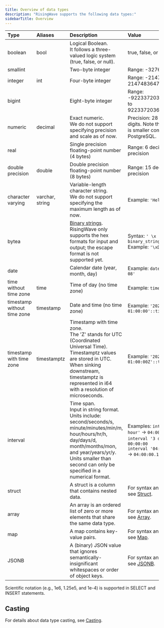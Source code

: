 ```yaml
---
title: Overview of data types
description: "RisingWave supports the following data types:"
sidebarTitle: Overview
---
```



| Type | Aliases | Description | Value |
| :-- | :-- | :-- | :-- |
| boolean | bool | Logical Boolean.  <br/>It follows a three-valued logic system (true, false, or null). | true, false, or null |
| smallint |     | Two-byte integer | Range: -32768 to 32767 |
| integer | int | Four-byte integer | Range: -2147483648 to 2147483647 |
| bigint |     | Eight-byte integer | Range: -9223372036854775808 to 9223372036854775807 |
| numeric | decimal | Exact numeric.  <br/>We do not support specifying precision and scale as of now. | Precision: 28 decimal digits. Note that the range is smaller compared to PostgreSQL. |
| real |     | Single precision floating-point number (4 bytes) | Range: 6 decimal digits precision |
| double precision | double | Double precision floating-point number (8 bytes) | Range: 15 decimal digits precision |
| character varying | varchar, string | Variable-length character string.  <br/>We do not support specifying the maximum length as of now. | Example: `'Hello World!'` |
| bytea |     | [Binary strings](https://www.postgresql.org/docs/current/datatype-binary.html).  <br/>RisingWave only supports the hex formats for input and output; the escape format is not supported yet. | Syntax: `' \x binary_string '`  <br/>Example: `'\xDe00BeEf'` |
| date |     | Calendar date (year, month, day) | Example: `date '2022-04-08'` |
| time without time zone | time | Time of day (no time zone) | Example: `time '18:20:49'` |
| timestamp without time zone | timestamp | Date and time (no time zone) | Example: `'2022-03-13 01:00:00'::timestamp` |
| timestamp with time zone | timestamptz | Timestamp with time zone.  <br/>The 'Z' stands for UTC (Coordinated Universal Time). Timestamptz values are stored in UTC. When sinking downstream, timestamptz is represented in i64 with a resolution of microseconds. | Example: `'2022-03-13 01:00:00Z'::timestamptz` |
| interval |     | Time span.  <br/>Input in string format. Units include: second/seconds/s, minute/minutes/min/m, hour/hours/hr/h, day/days/d, month/months/mon, and year/years/yr/y. Units smaller than second can only be specified in a numerical format. | Examples: `interval '4 hour'` → `04:00:00`  <br/>`interval '3 day'` → `3 days 00:00:00`  <br/>`interval '04:00:00.1234'` → `04:00:00.1234` |
| struct |     | A struct is a column that contains nested data. | For syntax and examples, see [Struct](/docs/current/data-type-struct/). |
| array |     | An array is an ordered list of zero or more elements that share the same data type. | For syntax and examples, see [Array](/docs/current/data-type-array/). |
| map |     | A map contains key-value pairs. | For syntax and examples, see [Map](/docs/current/data-type-map/). |
| JSONB |     | A (binary) JSON value that ignores semantically-insignificant whitespaces or order of object keys. | For syntax and examples, see [JSONB](/docs/current/data-type-jsonb/). |

<Note>
Scientific notation (e.g., 1e6, 1.25e5, and 1e-4) is supported in SELECT and INSERT statements.
</Note>

## Casting

For details about data type casting, see [Casting](/docs/current/data-type-casting/).

